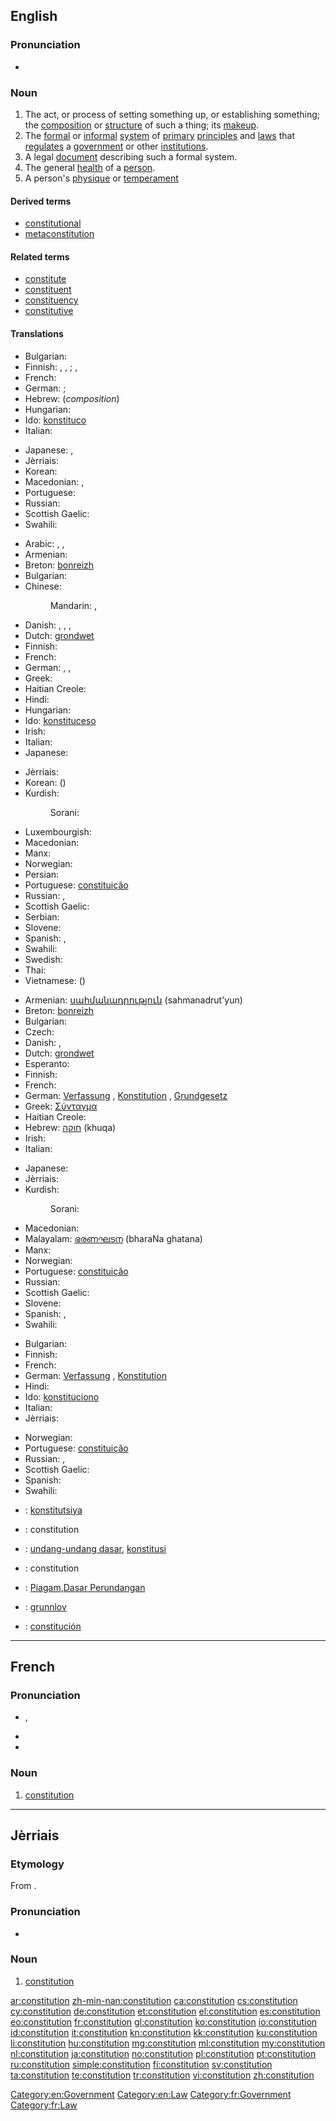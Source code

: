 {{also|Constitution}}
==English==
{{wikipedia}}

===Pronunciation===
* {{audio|en-us-constitution.ogg|Audio (US)}}

===Noun===
{{en-noun}}

# The act, or process of setting something up, or establishing something; the [[composition]] or [[structure]] of such a thing; its [[makeup]].
# The [[formal]] or [[informal]] [[system]] of [[primary]] [[principle]]s and [[law]]s that [[regulate]]s a [[government]] or other [[institution]]s.
# A legal [[document]] describing such a formal system.
# The general [[health]] of a [[person]].
# A person's [[physique]] or [[temperament]]

====Derived terms====
* [[constitutional]]
* [[metaconstitution]]

====Related terms====
* [[constitute]]
* [[constituent]]
* [[constituency]]
* [[constitutive]]

====Translations====
{{trans-top|act or process of setting something up, or establishing something; composition, structure, makeup}}
* Bulgarian: {{t+|bg|устройство|n|tr=ustrójstvo}}
* Finnish: {{t+|fi|kokoaminen}}, {{t-|fi|perustaminen}}, {{t-|fi|perustus}}; {{t-|fi|koostumus}}, {{t+|fi|rakenne}}
* French: {{t+|fr|constitution|f}}
* German: {{t+|de|Verfassen|n}}; {{t+|de|Verfassung|f}}
* Hebrew: {{t+|he|הרכב|m|tr=herkev}} (''composition'')
* Hungarian: {{t+|hu|alkotmány}}
* Ido: [[konstituco]]
* Italian: {{t+|it|costituzione|f}}
{{trans-mid}}
* Japanese: {{t+|ja|編成|tr=hensei}}, {{t+|ja|構成|tr=kōsei}}
* Jèrriais: {{tø|roa-jer|constitution|f}}
* Korean: {{t|ko|헌법|sc=Kore}}
* Macedonian: {{t|mk|состав|n|tr=sóstav}}, {{t|mk|уредување|n|tr=uredúvanje}}
* Portuguese: {{t+|pt|constituição|f}}
* Russian: {{t+|ru|устройство|n|tr=ustrójstvo}}
* Scottish Gaelic: {{t|gd|dèanamh|m}}
* Swahili: {{t+|sw|katiba|xs=Swahili}}
{{trans-bottom}}

{{trans-top|formal or informal system of primary principles and laws regulating a government or other institutions}}
* Arabic: {{t-|ar|دستور|m|tr=dustuur}}, {{t+|ar|نظام|m|tr=niZaam}}, {{t|ar|قانون أساسي|m|tr=qanuun 'asaasiy}}
* Armenian: {{t|hy|սահմանադրություն|tr=sahmanadrut'yun}}
* Breton: [[bonreizh]] {{f}}
* Bulgarian: {{t+|bg|конституция|f|tr=konstitúcija}}
* Chinese:
*: Mandarin: {{t-|cmn|憲法|sc=Hani}}, {{t-|cmn|宪法|tr=xiànfǎ|sc=Hani}}
* Danish: {{t|da|forfatning}}, {{t|da|grundlov}}, {{t|da|forfatning}}, {{t+|da|grundlov}}
* Dutch: [[grondwet]] {{f}}{{m}}
* Finnish: {{t+|fi|perustuslaki}}
* French: {{t+|fr|constitution|f}}
* German: {{t+|de|Verfassung|f}}, {{t+|de|Konstitution|f}}, {{t+|de|Grundgesetz|f}}
* Greek: {{t|el|Σύνταγμα|tr=Sýntagma}}
* Haitian Creole: {{tø|ht|konstitisyon}}
* Hindi: {{t|hi|संविधान|tr=sanvidhān|xs=Hindi}}
* Hungarian: {{t+|hu|alkotmány}}
* Ido: [[konstituceso]]
* Irish: {{t-|ga|bunreacht|xs=Irish}}
* Italian: {{t+|it|costituzione|f}}
* Japanese: {{t+|ja|憲法|tr=けんぽう, kenpō}}
{{trans-mid}}
* Jèrriais: {{tø|roa-jer|constitution|f}}
* Korean: {{t|ko|헌법|tr=heonbeop|sc=Hang}} ({{t+|ko|憲法|sc=Hani}})
* Kurdish:
*: Sorani: {{ku-Arab|[[ده‌ستور]]}}
* Luxembourgish: {{t|lb|Konstitutioun}}
* Macedonian: {{t-|mk|устав|m|tr=ústav}}
* Manx: {{t|gv|bunraght|m}}
* Norwegian: {{t|no|grunnlov|m}}
* Persian: {{t|fa|قانون اساسی}}
* Portuguese: [[constituição]] {{f}}
* Russian: {{t+|ru|конституция|f|tr=konstitúcija}}, {{t|ru|основной закон|m|tr=osnovnój zakón}}
* Scottish Gaelic: {{t|gd|bun-reachd|m}}
* Serbian: {{t-|sr|ustav|m}}
* Slovene: {{t+|sl|ustava|f}}
* Spanish: {{t|es|constitución|f}}, {{t|es|constituciones|p}}
* Swahili: {{t+|sw|katiba|xs=Swahili}}
* Swedish: {{t|sv|grundlag|n}}
* Thai: {{t|th|รัฐธรรมนูญ|tr=rát-tà-tam-má-noon}}
* Vietnamese: {{t|vi|hiến pháp|xs=Vietnamese}} ({{t-|vi|憲法|sc=Hani|xs=Vietnamese}})
{{trans-bottom}}

{{trans-top|legal document describing such a formal system}}
* Armenian: [[սահմանադրություն]] (sahmanadrut'yun)
* Breton: [[bonreizh]] {{f}}
* Bulgarian: {{t+|bg|конституция|f}}
* Czech: {{t-|cs|ústava|f}}
* Danish: {{t|da|forfatning}}, {{t|da|grundlov}}
* Dutch: [[grondwet]] {{f}}{{m}}
* Esperanto: {{t|eo|konstitucio}}
* Finnish: {{t+|fi|perustuslaki}}
* French: {{t+|fr|constitution|f}}
* German: [[Verfassung]] {{f}}, [[Konstitution]] {{f}}, [[Grundgesetz]] {{f}}
* Greek: [[Σύνταγμα]]
* Haitian Creole: {{tø|ht|konstitisyon}}
* Hebrew: [[חוקה]] (khuqa) {{f}}
* Irish: {{t-|ga|bunreacht|xs=Irish}}
* Italian: {{t+|it|costituzione|f}}
{{trans-mid}}
* Japanese: {{t+|ja|憲法|tr=けんぽう, kenpō}}
* Jèrriais: {{tø|roa-jer|constitution|f}}
* Kurdish:
*: Sorani: {{ku-Arab|[[ده‌ستور]]}}
* Macedonian: {{t-|mk|устав|m|tr=ústav}}
* Malayalam: [[ഭരണഘടന]] (bharaNa ghatana)
* Manx: {{t|gv|bunraght|m}}
* Norwegian: {{t|no|grunnlov|m}}
* Portuguese: [[constituição]] {{f}}
* Russian: {{t|ru|конституция|f|tr=konstitutsija|sc=Cyrl}}
* Scottish Gaelic: {{t|gd|bun-reachd|m}}
* Slovene: {{t+|sl|ustava|f}}
* Spanish: {{t|es|constitución|f}}, {{t|es|constituciones|p}}
* Swahili: {{t+|sw|katiba|xs=Swahili}}
{{trans-bottom}}

{{trans-top|general health of a person}}
* Bulgarian: {{t|bg|телосложение|n}}
* Finnish: {{t-|fi|yleiskunto}}
* French: {{t+|fr|constitution|f}}
* German: [[Verfassung]] {{f}}, [[Konstitution]] {{f}}
* Hindi: {{t|hi|शरीरावस्था|tr=śarīrāvasthā|xs=Hindi}}
* Ido: [[konstituciono]]
* Italian: {{t+|it|costituzione|f}}
* Jèrriais: {{tø|roa-jer|constitution|f}}
{{trans-mid}}
* Norwegian: {{t|no|helse|m}}
* Portuguese: [[constituição]] {{f}}
* Russian: {{t|ru|состояние организма|n|tr=sostojánije organízma}}, {{t|ru|телосложение|n|tr=telosložénije}}
* Scottish Gaelic: {{t|gd|dèanamh|m}}
* Spanish: {{t|es|constitución|f}}
* Swahili: {{t+|sw|katiba|xs=Swahili}}
{{trans-bottom}}

{{checktrans-top}}
* {{ttbc|crh}}: [[konstitutsiya]]
* {{ttbc|fr}}: constitution {{f}}
* {{ttbc|id}}: [[undang-undang dasar]], [[konstitusi]]
* {{ttbc|ia}}: constitution
{{trans-mid}}
* {{ttbc|ms}}: [[Piagam]],[[Dasar Perundangan]]
* {{ttbc|no}}: [[grunnlov]] {{m}}
* {{ttbc|es}}: [[constitución]] {{f}}
{{trans-bottom}}

[[Category:en:Government]]
[[Category:en:Law]]

----

==French==

===Pronunciation===
* {{IPA|/kɔ̃stitysjɔ̃/|lang=fr}}, {{X-SAMPA|/kO~stitysjO~/|lang=fr}}
* {{rhymes|ɔ̃|lang=fr}}
* {{homophones|constitutions|lang=fr}}

===Noun===
{{fr-noun|f}}

# [[#English|constitution]]

[[Category:fr:Government]]
[[Category:fr:Law]]

----

==Jèrriais==

===Etymology===
From {{etyl|la|roa-jer}} {{term|constitutio|cōnstitūtiō, cōnstitūtiōnem|lang=la}}.

===Pronunciation===
* {{audio|Jer-Constitution.ogg|Audio}}

===Noun===
{{roa-jer-noun|f}}

# [[#English|constitution]]

[[ar:constitution]]
[[zh-min-nan:constitution]]
[[ca:constitution]]
[[cs:constitution]]
[[cy:constitution]]
[[de:constitution]]
[[et:constitution]]
[[el:constitution]]
[[es:constitution]]
[[eo:constitution]]
[[fr:constitution]]
[[gl:constitution]]
[[ko:constitution]]
[[io:constitution]]
[[id:constitution]]
[[it:constitution]]
[[kn:constitution]]
[[kk:constitution]]
[[ku:constitution]]
[[li:constitution]]
[[hu:constitution]]
[[mg:constitution]]
[[ml:constitution]]
[[my:constitution]]
[[nl:constitution]]
[[ja:constitution]]
[[no:constitution]]
[[pl:constitution]]
[[pt:constitution]]
[[ru:constitution]]
[[simple:constitution]]
[[fi:constitution]]
[[sv:constitution]]
[[ta:constitution]]
[[te:constitution]]
[[tr:constitution]]
[[vi:constitution]]
[[zh:constitution]]